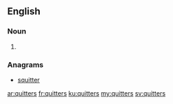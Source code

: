 ==English==

===Noun===
{{head|en|noun plural form}}

# {{plural of|quitter|lang=en}}

===Anagrams===
* [[squitter#English|squitter]]

[[ar:quitters]]
[[fr:quitters]]
[[ku:quitters]]
[[my:quitters]]
[[sv:quitters]]